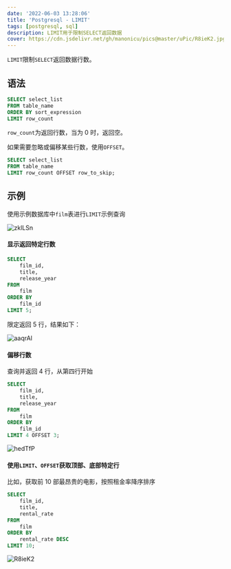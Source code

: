 ```yaml
---
date: '2022-06-03 13:28:06'
title: 'Postgresql - LIMIT'
tags: [postgresql, sql]
description: LIMIT用于限制SELECT返回数据
cover: https://cdn.jsdelivr.net/gh/manonicu/pics@master/uPic/R8ieK2.jpg
---
```


`LIMIT`限制`SELECT`返回数据行数。

## 语法

```sql
SELECT select_list
FROM table_name
ORDER BY sort_expression
LIMIT row_count
```

`row_count`为返回行数，当为 0 时，返回空。

如果需要忽略或偏移某些行数，使用`OFFSET`。

```sql
SELECT select_list
FROM table_name
LIMIT row_count OFFSET row_to_skip;
```

## 示例

使用示例数据库中`film`表进行`LIMIT`示例查询

![zklLSn](https://cdn.jsdelivr.net/gh/manonicu/pics@master/uPic/zklLSn.jpg)

#### 显示返回特定行数

```sql
SELECT
	film_id,
	title,
	release_year
FROM
	film
ORDER BY
	film_id
LIMIT 5;
```

限定返回 5 行，结果如下：

![aaqrAl](https://cdn.jsdelivr.net/gh/manonicu/pics@master/uPic/aaqrAl.jpg)

#### 偏移行数

查询并返回 4 行，从第四行开始

```sql
SELECT
	film_id,
	title,
	release_year
FROM
	film
ORDER BY
	film_id
LIMIT 4 OFFSET 3;
```

![hedTfP](https://cdn.jsdelivr.net/gh/manonicu/pics@master/uPic/hedTfP.jpg)

#### 使用`LIMIT`、`OFFSET`获取顶部、底部特定行

比如，获取前 10 部最昂贵的电影，按照租金率降序排序

```sql
SELECT
	film_id,
	title,
	rental_rate
FROM
	film
ORDER BY
	rental_rate DESC
LIMIT 10;
```

![R8ieK2](https://cdn.jsdelivr.net/gh/manonicu/pics@master/uPic/R8ieK2.jpg)
